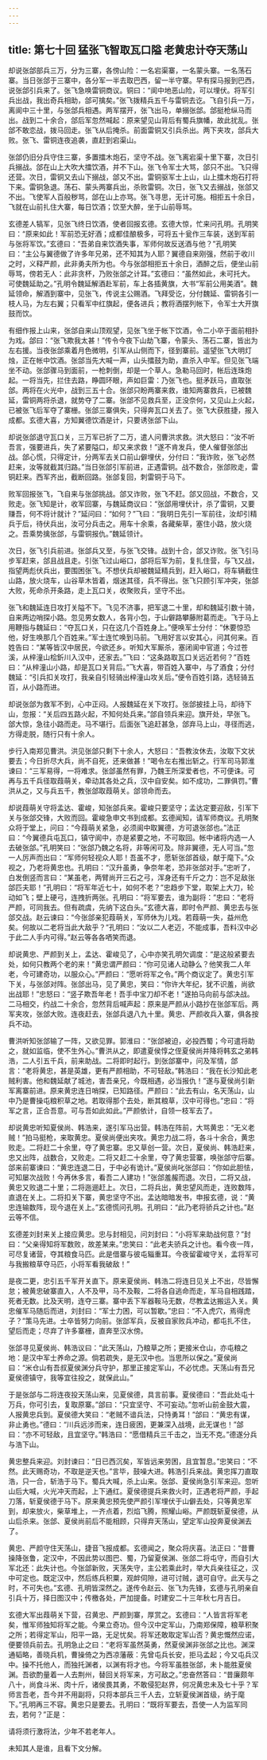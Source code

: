 ```yaml
---
---
---
```

title: 第七十回 猛张飞智取瓦口隘 老黄忠计夺天荡山
---

却说张郃部兵三万，分为三寨，各傍山险：一名宕渠寨，一名蒙头寨。一名荡石寨。当日张郃于三寨中，各分军一半去取巴西，留一半守寨。早有探马报到巴西，说张郃引兵来了。张飞急唤雷铜商议。铜曰：“阆中地恶山险，可以埋伏。将军引兵出战，我出奇兵相助，郃可擒矣。”张飞拨精兵五千与雷铜去讫。飞自引兵一万，离阆中三十里，与张郃兵相遇。两军摆开，张飞出马，单搦张郃。郃挺枪纵马而出。战到二十余合，郃后军忽然喊起：原来望见山背后有蜀兵旗幡，故此扰乱。张郃不敢恋战，拨马回走。张飞从后掩杀。前面雷铜又引兵杀出。两下夹攻，郃兵大败。张飞、雷铜连夜追袭，直赶到宕渠山。

张郃仍旧分兵守住三寨，多置擂木炮石，坚守不战。张飞离宕渠十里下寨，次日引兵搦战。郃在山上大吹大擂饮酒，并不下山。张飞令军士大骂，郃只不出。飞只得还营。次日，雷铜又去山下搦战，郃又不出。雷铜驱军士上山，山上擂木炮石打将下来。雷铜急退。荡石、蒙头两寨兵出，杀败雷铜。次日，张飞又去搦战，张郃又不出。飞使军人百般秽骂，郃在山上亦骂。张飞寻思，无计可施。相拒五十余日，飞就在山前扎住大寨，每日饮酒；饮至大醉，坐于山前辱骂。

玄德差人犒军，见张飞终日饮酒，使者回报玄德。玄德大惊，忙来问孔明。孔明笑曰：“原来如此！军前恐无好酒；成都佳酿极多，可将五十瓮作三车装，送到军前与张将军饮。”玄德曰：“吾弟自来饮酒失事，军师何故反送酒与他？”孔明笑曰：“主公与翼德做了许多年兄弟，还不知其为人耶？翼德自来刚强，然前于收川之时，义释严颜，此非勇夫所为也。今与张郃相拒五十余日，酒醉之后，便坐山前辱骂，傍若无人：此非贪杯，乃败张郃之计耳。”玄德曰：“虽然如此，未可托大。可使魏延助之。”孔明令魏延解酒赴军前，车上各插黄旗，大书“军前公用美酒”。魏延领命，解酒到寨中，见张飞，传说主公赐酒。飞拜受讫，分付魏延、雷铜各引一枝人马，为左右翼；只看军中红旗起，便各进兵；教将酒摆列帐下，令军士大开旗鼓而饮。

有细作报上山来，张郃自来山顶观望，见张飞坐于帐下饮酒，令二小卒于面前相扑为戏。郃曰：“张飞欺我太甚！”传令今夜下山劫飞寨，令蒙头、荡石二寨，皆出为左右援。当夜张郃乘着月色微明，引军从山侧而下，径到寨前。遥望张飞大明灯烛，正在帐中饮酒。张郃当先大喊一声，山头擂鼓为助，直杀入中军。但见张飞端坐不动。张郃骤马到面前，一枪刺倒，却是一个草人。急勒马回时，帐后连珠炮起。一将当先，拦住去路，睁圆环眼，声如巨雷：乃张飞也。挺矛跃马，直取张郃。两将在火光中，战到三五十合。张郃只盼两寨来救，谁知两寨救兵，已被魏延，雷铜两将杀退，就势夺了二寨。张郃不见救兵至，正没奈何，又见山上火起，已被张飞后军夺了寨栅。张郃三寨俱失，只得奔瓦口关去了。张飞大获胜捷，报入成都。玄德大喜，方知翼德饮酒是计，只要诱张郃下山。

却说张郃退守瓦口关，三万军已折了二万，遣人问曹洪求救。洪大怒曰：“汝不听吾言，强要进兵，失了紧要隘口，却又来求救！”遂不肯发兵，使人催督张郃出战。郃心慌，只得定计，分两军去关口前山僻埋伏，分付曰：“我诈败，张飞必然赶来，汝等就截其归路。”当日张郃引军前进，正遇雷铜。战不数合，张郃败走，雷铜赶来。西军齐出，截断回路。张郃复回，刺雷铜于马下。

败军回报张飞，飞自来与张郃挑战。郃又诈败，张飞不赶。郃又回战，不数合，又败走。张飞知是计，收军回寨，与魏延商议曰：“张郃用埋伏计，杀了雷铜，又要赚吾，何不将计就计？”延问曰：“如何？”飞曰：“我明日先引一军前往，汝却引精兵于后，待伏兵出，汝可分兵击之。用车十余乘，各藏柴草，塞住小路，放火烧之。吾乘势擒张郃，与雷铜报仇。”魏延领计。

次日，张飞引兵前进。张郃兵又至，与张飞交锋。战到十合，郃又诈败。张飞引马步军赶来，郃且战且走。引张飞过山峪口，郃将后军为前，复扎住营，与飞又战，指望两彪伏兵出，要围困张飞。不想伏兵却被魏延精兵到，赶入峪口，将车辆截住山路，放火烧车，山谷草木皆着，烟迷其径，兵不得出。张飞只顾引军冲突，张郃大败，死命杀开条路，走上瓦口关，收聚败兵，坚守不出。

张飞和魏延连日攻打关隘不下。飞见不济事，把军退二十里，却和魏延引数十骑，自来两边哨探小路。忽见男女数人，各背小包，于山僻路攀藤附葛而走。飞于马上用鞭指与魏延曰：“夺瓦口关，只在这几个百姓身上。”便唤军士分付：“休要惊恐他，好生唤那几个百姓来。”军士连忙唤到马前。飞用好言以安其心，问其何来。百姓告曰：“某等皆汉中居民，今欲还乡。听知大军厮杀，塞闭阆中官道；今过苍溪，从梓潼山桧釿川入汉中，还家去。”飞曰：“这条路取瓦口关远近若何？”百姓曰：“从梓潼山小路，却是瓦口关背后。”飞大喜，带百姓入寨中，与了酒食；分付魏延：“引兵扣关攻打，我亲自引轻骑出梓潼山攻关后。”便令百姓引路，选轻骑五百，从小路而进。

却说张郃为救军不到，心中正闷。人报魏延在关下攻打。张郃披挂上马，却待下山，忽报：“关后四五路火起，不知何处兵来。”郃自领兵来迎。旗开处，早张飞。郃大惊，急往小路而走。马不堪行。后面张飞追赶甚急，郃弃马上山，寻径而逃，方得走脱，随行只有十余人。

步行入南郑见曹洪。洪见张郃只剩下十余人，大怒曰：“吾教汝休去，汝取下文状要去；今日折尽大兵，尚不自死，还来做甚！”喝令左右推出斩之。行军司马郭淮谏曰：“三军易得，一将难求。张郃虽然有罪，乃魏王所深爱者也，不可便诛。可再与五千兵径取葭萌关，牵动其各处之兵，汉中自安矣。如不成功，二罪俱罚。”曹洪从之，又与兵五千，教张郃取葭萌关。郃领命而去。

却说葭萌关守将孟达、霍峻，知张郃兵来。霍峻只要坚守；孟达定要迎敌，引军下关与张郃交锋，大败而回。霍峻急申文书到成都。玄德闻知，请军师商议。孔明聚众将于堂上，问曰：“今葭萌关紧急，必须阆中取翼德，方可退张郃也。”法正曰：“今翼德兵屯瓦口，镇守阆中，亦是紧要之地，不可取回。帐中诸将内选一人去破张郃。”孔明笑曰：“张郃乃魏之名将，非等闲可及。除非翼德，无人可当。”忽一人厉声而出曰：“军师何轻视众人耶！吾虽不才，愿斩张郃首级，献于麾下。”众视之，乃老将黄忠也。孔明曰：“汉升虽勇，争奈年老，恐非张郃对手。”忠听了，白发倒竖而言曰：“某虽老，两臂尚开三石之弓，浑身还有千斤之力：岂不足敌张郃匹夫耶！”孔明曰：“将军年近七十，如何不老？”忠趋步下堂，取架上大刀，轮动如飞；壁上硬弓，连拽折两张。孔明曰：“将军要去，谁为副将：”忠曰：“老将严颜，可同我去。但有疏虞，先纳下这白头。”玄德大喜，即时令严颜、黄忠去与张郃交战。赵云谏曰：“今张郃亲犯葭萌关，军师休为儿戏。若葭萌一失，益州危矣。何故以二老将当此大敌乎？”孔明曰：“汝以二人老迈，不能成事，吾料汉中必于此二人手内可得。”赵云等各各哂笑而退。

却说黄忠、严颜到关上，孟达、霍峻见了，心中亦笑孔明欠调度：“是这般紧要去处，如何只教两个老的来！”黄忠谓严颜曰：“你可见诸人动静么？他笑我二人年老，今可建奇功，以服众心。”严颜曰：“愿听将军之令。”两个商议定了。黄忠引军下关，与张郃对阵。张郃出马，见了黄忠，笑曰：“你许大年纪，犹不识羞，尚欲出战耶！”忠怒曰：“竖子欺吾年老！吾手中宝刀却不老！”遂拍马向前与郃决战。二马相交，约战二十余合，忽然背后喊声起：原来是严颜从小路抄在张郃军后。两军夹攻，张郃大败。连夜赶去，张郃兵退八九十里。黄忠、严颜收兵入寨，俱各按兵不动。

曹洪听知张郃输了一阵，又欲见罪。郭淮曰：“张郃被迫，必投西蜀；今可遣将助之，就如监临，使不生外心。”曹洪从之，即遣夏侯惇之侄夏侯尚并降将韩玄之弟韩浩，二人引五千兵，前来助战。二将即时起行。到张郃寨中，问及军情，郃言：“老将黄忠，甚是英雄，更有严颜相助，不可轻敌。”韩浩曰：“我在长沙知此老贼利害。他和魏延献了城池，害吾亲兄，今既相遇，必当报仇！”遂与夏侯尚引新军离寨前进。原来黄忠连日哨探，已知路径。严颜曰：“此去有山，名天荡山，山中乃是曹操屯粮积草之地。若取得那个去处，断其粮草，汉中可得也。”忠曰：“将军之言，正合吾意。可与吾如此如此。”严颜依计，自领一枝军去了。

却说黄忠听知夏侯尚、韩浩来，遂引军马出营。韩浩在阵前，大骂黄忠：“无义老贼！”拍马挺枪，来取黄忠。夏侯尚便出夹攻。黄忠力战二将，各斗十余合，黄忠败走。二将赶二十余里，夺了黄忠寨。忠又草创一营。次日，夏侯尚、韩浩赶来，忠又出阵，战数合，又败走。二将又赶二十余里，夺了黄忠营寨，唤张郃守后寨。郃来前寨谏曰：“黄忠连退二日，于中必有诡计。”夏侯尚叱张郃曰：“你如此胆怯，可知屡次战败！今再休多言，看吾二人建功！”张郃羞赧而退。次日，二将又战，黄忠又败退二十里；二将迤逦赶上。次日，二将兵出，黄忠望风而走，连败数阵，直退在关上。二将扣关下寨，黄忠坚守不出。孟达暗暗发书，申报玄德，说：“黄忠连输数阵，现今退在关上。”玄德慌问孔明。孔明曰：“此乃老将骄兵之计也。”赵云等不信。

玄德差刘封来关上接应黄忠。忠与封相见，问刘封曰：“小将军来助战何意？”封曰：“父亲得知将军数败，故差某来。”忠笑曰：“此老夫骄兵之计也。看今夜一阵，可尽复诸营，夺其粮食马匹。此是借寨与彼屯辎重耳。今夜留霍峻守关，孟将军可与我搬粮草夺马匹，小将军看我破敌！”

是夜二更，忠引五千军开关直下。原来夏侯尚、韩浩二将连日见关上不出，尽皆懈怠；被黄忠破寨直入，人不及甲，马不及鞍，二将各自逃命而走，军马自相践踏，死者无数。比及天明，连夺三寨。寨中丢下军器鞍马无数，尽教孟达搬运入关。黄忠催军马随后而进，刘封曰：“军士力困，可以暂歇。”忠曰：“不入虎穴，焉得虎子？”策马先进。士卒皆努力向前。张郃军兵，反被自家败兵冲动，都屯扎不住，望后而走；尽弃了许多寨栅，直奔至汉水傍。

张郃寻见夏侯尚、韩浩议曰：“此天荡山，乃粮草之所；更接米仓山，亦屯粮之地：是汉中军士养命之源。倘若疏失，是无汉中也。当思所以保之。”夏侯尚曰：“米仓山有吾叔夏侯渊分兵守护，那里正接定军山，不必忧虑。天荡山有吾兄夏侯德镇守，我等宜往投之，就保此山。”

于是张郃与二将连夜投天荡山来，见夏侯德，具言前事。夏侯德曰：“吾此处屯十万兵，你可引去，复取原寨。”郃曰：“只宜坚守、不可妄动。”忽听山前金鼓大震，人报黄忠兵到。夏侯德大笑曰：“老贼不谙兵法，只恃勇耳！”郃曰：“黄忠有谋，非止勇也。”德曰：“川兵远涉而来，连日疲困，更兼深入战境，此无谋也！”郃曰：“亦不可轻敌，且宜坚守。”韩浩曰：“愿借精兵三千击之，当无不克。”德遂分兵与浩下山。

黄忠整兵来迎。刘封谏曰：“日已西沉矣，军皆远来劳困，且宜暂息。”忠笑曰：“不然。此天赐奇功，不取是逆天也。”言毕，鼓噪大进。韩浩引兵来战。黄忠挥刀直取浩，只一合，斩浩于马下。蜀兵大喊，杀上山来。张郃、夏侯尚急引军来迎。忽听山后大喊，火光冲天而起，上下通红。夏侯德提兵来救火时，正遇老将严颜，手起刀落，斩夏侯德于马下。原来黄忠预先使严颜引军埋伏于山僻去处，只等黄忠军到，却来放火，柴草堆上，一齐点着，烈焰飞腾，照耀山峪。严颜既斩夏侯德，从山后杀来。张郃、夏侯尚前后不能相顾，只得弃天荡山，望定军山投奔夏侯渊去了。

黄忠、严颜守住天荡山，捷音飞报成都。玄德闻之，聚众将庆喜。法正曰：“昔曹操降张鲁，定汉中，不因此势以图巴、蜀，乃留夏侯渊、张郃二将屯守，而自引大军北还：此失计也。今张郃新败，天荡失守，主公若乘此时，举大兵亲往征之，汉中可定也。既定汉中，然后练兵积粟，观衅伺隙，进可讨贼，退可自守。此天与之时，不可失也。”玄德、孔明皆深然之。遂传令赵云、张飞为先锋，玄德与孔明亲自引兵十万，择日图汉中；传檄各处，严加提备。时建安二十三年秋七月吉日。

玄德大军出葭萌关下营，召黄忠、严颜到寨，厚赏之。玄德曰：“人皆言将军老矣，惟军师独知将军之能。今果立奇功。但今汉中定军山，乃南郑保障，粮草积聚之所；若得定军山，阳平一路，无足忧矣。将军还敢取定军山否？黄忠慨然应诺，便要领兵前去。孔明急止之曰：“老将军虽然英勇，然夏侯渊非张郃之比也。渊深通韬略，善晓兵机，曹操倚之为西凉藩蔽：先曾屯兵长安，拒马孟起；今又屯兵汉中。操不托他人，而独托渊者，以渊有将才也。今将军虽胜张郃，未卜能胜夏侯渊。吾欲酌量着一人去荆州，替回关将军来，方可敌之。”忠奋然答曰：“昔廉颇年八十，尚食斗米、肉十斤，诸侯畏其勇，不敢侵犯赵界，何况黄忠未及七十乎？军师言吾老，吾今并不用副将，只将本部兵三千人去，立斩夏侯渊首级，纳于麾下。”孔明再三不容。黄忠只是要去。孔明曰：“既将军要去，吾使一人为监军同去，若何？”正是：

请将须行激将法，少年不若老年人。

未知其人是谁，且看下文分解。